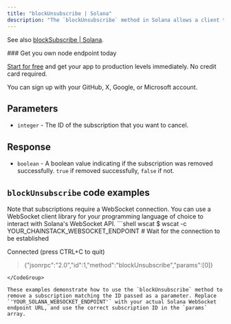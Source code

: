 ---
title: "blockUnsubscribe | Solana"
description: "The `blockUnsubscribe` method in Solana allows a client to unsubscribe from a specific block subscription. This method can be used to cancel an existing subscription to block updates."
---

See also [blockSubscribe | Solana](/reference/blocksubscribe-solana).

<Check>
  ### Get you own node endpoint today

  [Start for free](https://console.chainstack.com/) and get your app to production levels immediately. No credit card required.

  You can sign up with your GitHub, X, Google, or Microsoft account.
</Check>

## Parameters

* `integer` - The ID of the subscription that you want to cancel.

## Response

* `boolean` - A boolean value indicating if the subscription was removed successfully. `true` if removed successfully, `false` if not.

## `blockUnsubscribe` code examples

<Info>
  Note that subscriptions require a WebSocket connection. You can use a WebSocket client library for your programming language of choice to interact with Solana's WebSocket API.
</Info>

<CodeGroup>
  ```shell wscat
  $ wscat -c YOUR_CHAINSTACK_WEBSOCKET_ENDPOINT
  # Wait for the connection to be established

  Connected (press CTRL+C to quit)

  > {"jsonrpc":"2.0","id":1,"method":"blockUnsubscribe","params":[0]}
  ```
</CodeGroup>

These examples demonstrate how to use the `blockUnsubscribe` method to remove a subscription matching the ID passed as a parameter. Replace `'YOUR_SOLANA_WEBSOCKET_ENDPOINT'` with your actual Solana WebSocket endpoint URL, and use the correct subscription ID in the `params` array.
